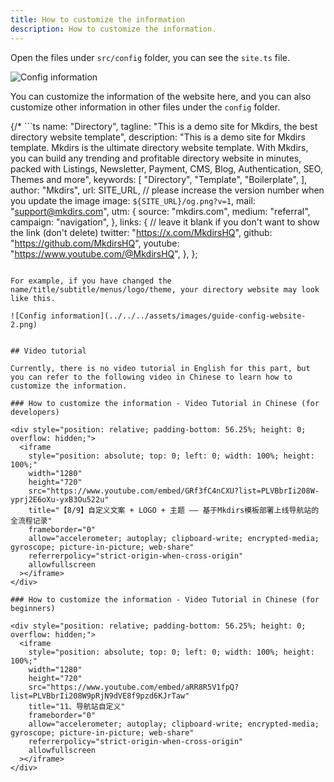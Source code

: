 ```yaml
---
title: How to customize the information
description: How to customize the information.
---
```


Open the files under `src/config` folder, you can see the `site.ts` file.

![Config information](../../../assets/images/guide-config-website.png)

You can customize the information of the website here, and you can also customize other information in other files under the `config` folder.

{/* ```ts
  name: "Directory",
  tagline: "This is a demo site for Mkdirs, the best directory website template",
  description:
    "This is a demo site for Mkdirs template. Mkdirs is the ultimate directory website template. With Mkdirs, you can build any trending and profitable directory website in minutes, packed with Listings, Newsletter, Payment, CMS, Blog, Authentication, SEO, Themes and more",
  keywords: [
    "Directory",
    "Template",
    "Boilerplate",
  ],
  author: "Mkdirs",
  url: SITE_URL,
  // please increase the version number when you update the image
  image: `${SITE_URL}/og.png?v=1`,
  mail: "support@mkdirs.com",
  utm: {
    source: "mkdirs.com",
    medium: "referral",
    campaign: "navigation",
  },
  links: {
    // leave it blank if you don't want to show the link (don't delete)
    twitter: "https://x.com/MkdirsHQ",
    github: "https://github.com/MkdirsHQ",
    youtube: "https://www.youtube.com/@MkdirsHQ",
  },
};
``` */}

For example, if you have changed the name/title/subtitle/menus/logo/theme, your directory website may look like this.

![Config information](../../../assets/images/guide-config-website-2.png)


## Video tutorial

Currently, there is no video tutorial in English for this part, but you can refer to the following video in Chinese to learn how to customize the information.

### How to customize the information - Video Tutorial in Chinese (for developers)

<div style="position: relative; padding-bottom: 56.25%; height: 0; overflow: hidden;">
  <iframe 
    style="position: absolute; top: 0; left: 0; width: 100%; height: 100%;" 
    width="1280" 
    height="720" 
    src="https://www.youtube.com/embed/GRf3fC4nCXU?list=PLVBbrIi208W-yprj2E6oXu-yxB3Ou522u" 
    title="【8/9】自定义文案 + LOGO + 主题 —— 基于Mkdirs模板部署上线导航站的全流程记录" 
    frameborder="0" 
    allow="accelerometer; autoplay; clipboard-write; encrypted-media; gyroscope; picture-in-picture; web-share" 
    referrerpolicy="strict-origin-when-cross-origin" 
    allowfullscreen
  ></iframe>
</div>

### How to customize the information - Video Tutorial in Chinese (for beginners)

<div style="position: relative; padding-bottom: 56.25%; height: 0; overflow: hidden;">
  <iframe 
    style="position: absolute; top: 0; left: 0; width: 100%; height: 100%;" 
    width="1280" 
    height="720" 
    src="https://www.youtube.com/embed/aRR8R5V1fpQ?list=PLVBbrIi208W9pRjN9dVE8f9pzd6KJrTaw" 
    title="11、导航站自定义" 
    frameborder="0" 
    allow="accelerometer; autoplay; clipboard-write; encrypted-media; gyroscope; picture-in-picture; web-share" 
    referrerpolicy="strict-origin-when-cross-origin" 
    allowfullscreen
  ></iframe>
</div>
